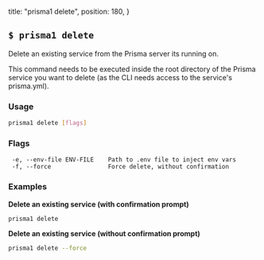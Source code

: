   title: "prisma1 delete",
  position: 180,
}

## `$ prisma1 delete`

Delete an existing service from the Prisma server its running on. 

This command needs to be executed inside the root directory of the Prisma service you want to delete (as the CLI needs access to the service's prisma.yml).

### Usage

```sh
prisma1 delete [flags]
```

### Flags

```
 -e, --env-file ENV-FILE    Path to .env file to inject env vars
 -f, --force                Force delete, without confirmation
```

### Examples

**Delete an existing service (with confirmation prompt)**

```sh
prisma1 delete
```

**Delete an existing service (without confirmation prompt)**

```sh
prisma1 delete --force
```
